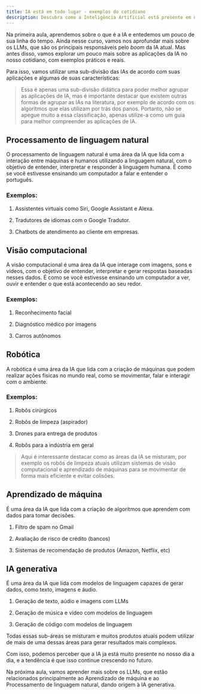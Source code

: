 ```yaml
---
title: IA está em todo lugar - exemplos do cotidiano
description: Descubra como a Inteligência Artificial está presente em nosso dia a dia e como ela impacta nossas vidas
---
```


Na primeira aula, aprendemos sobre o que é a IA e entedemos um pouco de sua linha do tempo. Ainda nesse curso, vamos nos aprofundar mais sobre os LLMs, que são os principais responsáveis pelo _boom_ da IA atual. Mas antes disso, vamos explorar um pouco mais sobre as aplicações da IA no nosso cotidiano, com exemplos práticos e reais.

Para isso, vamos utilizar uma sub-divisão das IAs de acordo com suas aplicações e algumas de suas características:

> Essa é apenas uma sub-divisão didática para poder melhor agrupar as aplicações de IA, mas é importante destacar que existem outras formas de agrupar as IAs na literatura, por exemplo de acordo com os algoritmos que elas utilizam por trás dos panos. Portanto, não se apegue muito a essa classificação, apenas utilize-a como um guia para melhor compreender as aplicações de IA.


## Processamento de linguagem natural

O processamento de linguagem natural é uma área da IA que lida com a interação entre máquinas e humanos utilizando a linguagem natural, com o objetivo de entender, interpretar e responder à linguagem humana. É como se você estivesse ensinando um computador a falar e entender o português.

### Exemplos:

1. Assistentes virtuais como Siri, Google Assistant e Alexa.

2. Tradutores de idiomas com o Google Tradutor.

3. Chatbots de atendimento ao cliente em empresas.


## Visão computacional

A visão computacional é uma área da IA que interage com imagens, sons e vídeos, com o objetivo de entender, interpretar e gerar respostas baseadas nesses dados. É como se você estivesse ensinando um computador a ver, ouvir e entender o que está acontecendo ao seu redor.

### Exemplos:

1. Reconhecimento facial

2. Diagnóstico médico por imagens

3. Carros autônomos



## Robótica

A robótica é uma área da IA que lida com a criação de máquinas que podem realizar ações físicas no mundo real, como se movimentar, falar e interagir com o ambiente.

### Exemplos:

1. Robôs cirúrgicos

2. Robôs de limpeza (aspirador)

3. Drones para entrega de produtos

4. Robôs para a indústria em geral

> Aqui é interessante destacar como as áreas da IA se misturam, por exemplo os robôs de limpeza atuais utilizam sistemas de visão computacional e aprendizado de máquinas para se movimentar de forma mais eficiente e evitar colisões.


## Aprendizado de máquina

É uma área da IA que lida com a criação de algoritmos que aprendem com dados para tomar decisões.


1. Filtro de spam no Gmail

2. Avaliação de risco de crédito (bancos)

3. Sistemas de recomendação de produtos (Amazon, Netflix, etc)


## IA generativa

É uma área da IA que lida com modelos de linguagem capazes de gerar dados, como texto, imagens e áudio.

1. Geração de texto, aúdio e imagens com LLMs

2. Geração de música e vídeo com modelos de linguagem

3. Geração de código com modelos de linguagem


Todas essas sub-áreas se misturam e muitos produtos atuais podem utilizar de mais de uma dessas áreas para gerar resultados mais complexos.

Com isso, podemos perceber que a IA ja está muito presente no nosso dia a dia, e a tendência é que isso continue crescendo no futuro.

Na próxima aula, vamos aprender mais sobre os LLMs, que estão relacionados principalmente ao Aprendizado de máquina e ao Processamento de linguagem natural, dando origem à IA generativa.